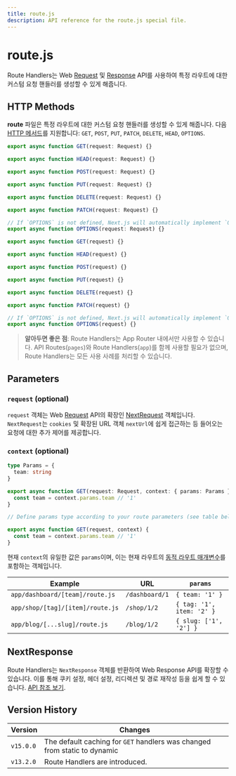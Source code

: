```yaml
---
title: route.js
description: API reference for the route.js special file.
---
```


# route.js

Route Handlers는 Web [Request](https://developer.mozilla.org/docs/Web/API/Request) 및 [Response](https://developer.mozilla.org/docs/Web/API/Response) API를 사용하여 특정 라우트에 대한 커스텀 요청 핸들러를 생성할 수 있게 해줍니다.

## HTTP Methods

**route** 파일은 특정 라우트에 대한 커스텀 요청 핸들러를 생성할 수 있게 해줍니다. 다음 [HTTP 메서드](https://developer.mozilla.org/docs/Web/HTTP/Methods)를 지원합니다: `GET`, `POST`, `PUT`, `PATCH`, `DELETE`, `HEAD`, `OPTIONS`.

```ts filename="route.ts" switcher
export async function GET(request: Request) {}

export async function HEAD(request: Request) {}

export async function POST(request: Request) {}

export async function PUT(request: Request) {}

export async function DELETE(request: Request) {}

export async function PATCH(request: Request) {}

// If `OPTIONS` is not defined, Next.js will automatically implement `OPTIONS` and  set the appropriate Response `Allow` header depending on the other methods defined in the route handler.
export async function OPTIONS(request: Request) {}
```

```js filename="route.js" switcher
export async function GET(request) {}

export async function HEAD(request) {}

export async function POST(request) {}

export async function PUT(request) {}

export async function DELETE(request) {}

export async function PATCH(request) {}

// If `OPTIONS` is not defined, Next.js will automatically implement `OPTIONS` and  set the appropriate Response `Allow` header depending on the other methods defined in the route handler.
export async function OPTIONS(request) {}
```

> **알아두면 좋은 점**: Route Handlers는 App Router 내에서만 사용할 수 있습니다. API Routes(`pages`)와 Route Handlers(`app`)를 함께 사용할 필요가 없으며, Route Handlers는 모든 사용 사례를 처리할 수 있습니다.

## Parameters

### `request` (optional)

`request` 객체는 Web [Request](https://developer.mozilla.org/docs/Web/API/Request) API의 확장인 [NextRequest](/docs/app/api-reference/functions/next-request) 객체입니다. `NextRequest`는 `cookies` 및 확장된 URL 객체 `nextUrl`에 쉽게 접근하는 등 들어오는 요청에 대한 추가 제어를 제공합니다.

### `context` (optional)

```ts filename="app/dashboard/[team]/route.ts" switcher
type Params = {
  team: string
}

export async function GET(request: Request, context: { params: Params }) {
  const team = context.params.team // '1'
}

// Define params type according to your route parameters (see table below)
```

```js filename="app/dashboard/[team]/route.js" switcher
export async function GET(request, context) {
  const team = context.params.team // '1'
}
```

현재 `context`의 유일한 값은 `params`이며, 이는 현재 라우트의 [동적 라우트 매개변수](/docs/app/building-your-application/routing/dynamic-routes)를 포함하는 객체입니다.

| Example                          | URL            | `params`                  |
| -------------------------------- | -------------- | ------------------------- |
| `app/dashboard/[team]/route.js`  | `/dashboard/1` | `{ team: '1' }`           |
| `app/shop/[tag]/[item]/route.js` | `/shop/1/2`    | `{ tag: '1', item: '2' }` |
| `app/blog/[...slug]/route.js`    | `/blog/1/2`    | `{ slug: ['1', '2'] }`    |

## NextResponse

Route Handlers는 `NextResponse` 객체를 반환하여 Web Response API를 확장할 수 있습니다. 이를 통해 쿠키 설정, 헤더 설정, 리디렉션 및 경로 재작성 등을 쉽게 할 수 있습니다. [API 참조 보기](/docs/app/api-reference/functions/next-response).

## Version History

| Version   | Changes                                                                   |
| --------- | ------------------------------------------------------------------------- |
| `v15.0.0` | The default caching for `GET` handlers was changed from static to dynamic |
| `v13.2.0` | Route Handlers are introduced.                                            |
